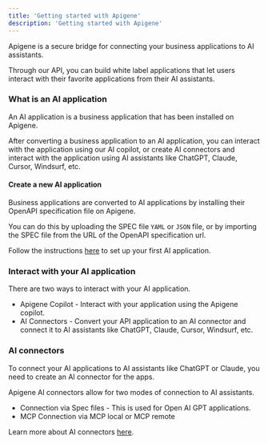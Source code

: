 ```yaml
---
title: 'Getting started with Apigene'
description: 'Getting started with Apigene'
---
```


Apigene is a secure bridge for connecting your business applications to AI assistants.

Through our API, you can build white label applications that let users interact with their favorite applications from their AI assistants.

### What is an AI application
An AI application is a business application that has been installed on Apigene. 

After converting a business application to an AI application, you can interact with the application using our AI copilot, or create AI connectors and interact with the application using AI assistants like ChatGPT, Claude, Cursor, Windsurf, etc.

#### Create a new AI application

Business applications are converted to AI applications by installing their OpenAPI specification file on Apigene. 

You can do this by uploading the SPEC file `YAML` or `JSON` file, or by importing the SPEC file from the URL of the OpenAPI specification url.

Follow the instructions [here](/guides/add-ai-application) to set up your first AI application.

### Interact with your AI application

There are two ways to interact with your AI application. 

- Apigene Copilot - Interact with your application using the Apigene copilot.
- AI Connectors - Convert your API application to an AI connector and connect it to AI assistants like ChatGPT, Claude, Cursor, Windsurf, etc.

### AI connectors
To connect your AI applications to AI assistants like ChatGPT or Claude, you need to create an AI connector for the apps. 

Apigene AI connectors allow for two modes of connection to AI assistants.

- Connection via Spec files - This is used for Open AI GPT applications.
- MCP Connection via MCP local or MCP remote

Learn more about AI connectors [here](/guides/connectors/overview).
